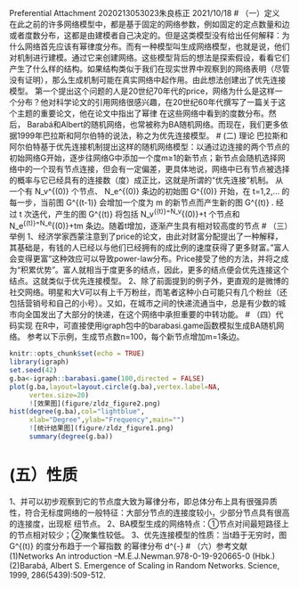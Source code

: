 Preferential Attachment
2020213053023朱良栋正
2021/10/18
# （一）定义
在此之前的许多网络模型中，都是基于固定的网络参数，例如固定的定点数量和边或者度数分布，这都是由建模者自己决定的。但是这类模型没有给出任何解释：为什么网络首先应该有幂律度分布。而有一种模型叫生成网络模型，也就是说，他们对机制进行建模。通过它来创建网络。这些模型背后的想法是探索假设，看看它们产生了什么样的结构。如果结构类似于我们在现实世界中观察到的网络表明（尽管没有证明），那么生成机制可能在真实网络中起作用。由此想法创建出了优先连接模型。 第一个提出这个问题的人是20世纪70年代的price，网络为什么是这样一个分布？他对科学论文的引用网络很感兴趣，在20世纪60年代撰写了一篇关于这个主题的重要论文，他在论文中指出了幂律 在这些网络中看到的度数分布。然后， Barabá和Albert的随机网络，也常被称为BA随机网络。而现在，我们更多依据1999年巴拉斯和阿尔伯特的说法，称之为优先连接模型。
# (二) 理论
巴拉斯和阿尔伯特基于优先连接机制提出这样的随机网络模型：以通过边连接的两个节点的初始网络G开始，逐步往网络G中添加一个度m≥1的新节点；新节点会随机选择网络中的一个现有节点连接，但会有一定偏差，更具体地说，网络中已有节点被选择的概率与它已经具有的连接数（度）成正比，这就是所谓的“优先连接”机制。 
从一个有 N_v^{(0)} 个节点、 N_e^{(0)} 条边的初始图 G^{(0)} 开始，在 t=1,2,... 的每一步，当前图 G^{(t-1)} 会增加一个度为 m\ge1 的新节点而产生新的图 G^{(t)} .
经过 t 次迭代，产生的图 G^{(t)} 将包括 N_v^{(t)}=N_v^{(0)}+t 个节点和 N_e^{(t)}=N_e^{(0)}+tm 条边。随着t增加，逐渐产生具有相对较高度的节点
# （三）举例 
1、经济学家西蒙注意到了price的论文，由此对财富分配提出了一种解释，其基础是，有钱的人已经以与他们已经拥有的成比例的速度获得了更多财富。”富人会变得更富”这种效应可以导致power-law分布。Price接受了他的方法，并将之成为“积累优势”。富人就相当于度更多的结点，因此，更多的结点便会优先连接这个结点。这就类似于优先连接模型。
2、除了前面提到的例子外，更直观的是微博的社交网络。明星和大V可以有上千万粉丝，而笔者这种小白可能只有几个粉丝（还包括营销号和自己的小号）。又如，在城市之间的快递流通当中，总是有少数的城市向全国发出了大部分的快递，在这个网络中承担重要的中转功能。
# （四）代码实现
在R中，可直接使用igraph包中的barabasi.game函数模拟生成BA随机网络。 参考以下示例，生成节点数n=100，每个新节点增加m=1条边。
```r
knitr::opts_chunk$set(echo = TRUE)
library(igraph)
set.seed(42)
g.ba<-igraph::barabasi.game(100,directed = FALSE)
plot(g.ba,layout=layout.circle(g.ba),vertex.label=NA,
     vertex.size=20)
     ![效果图](figure/zldz_figure2.png)
hist(degree(g.ba),col="lightblue",
     xlab="Degree",ylab="Frequency",main="")
     ![统计结果图](figure/zldz_figure1.png)
     summary(degree(g.ba))
```
# (五）性质
  1、并可以初步观察到它的节点度大致为幂律分布，即总体分布上具有很强异质性，符合无标度网络的一般特征：大部分节点的连接度较小，少部分节点具有很高的连接度，出现枢
  纽节点。
  2、BA模型生成的网络特点：①节点对间最短路径上的节点相对较少；②聚集性较低。
  3、优先连接模型的性质：当t趋于无穷时，图 G^{(t)} 的度分布趋于一个幂指数 \alpha=3 的幂律分布 d^{-\alpha}
  # （六）参考文献 
(1)Networks An introduction –M.E.J.Newman.978-0-19-920665-0 (Hbk.)
(2)Barabá, Albert S. Emergence of Scaling in Random Networks. Science, 1999, 286(5439):509-512.

